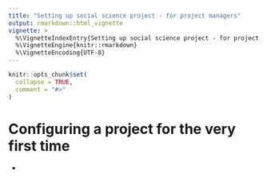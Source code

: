 ```yaml
---
title: "Setting up social science project - for project managers"
output: rmarkdown::html_vignette
vignette: >
  %\VignetteIndexEntry{Setting up social science project - for project managers}
  %\VignetteEngine{knitr::rmarkdown}
  %\VignetteEncoding{UTF-8}
---
```


```r
knitr::opts_chunk$set(
  collapse = TRUE,
  comment = "#>"
)
```


# Configuring a project for the very first time

-   


